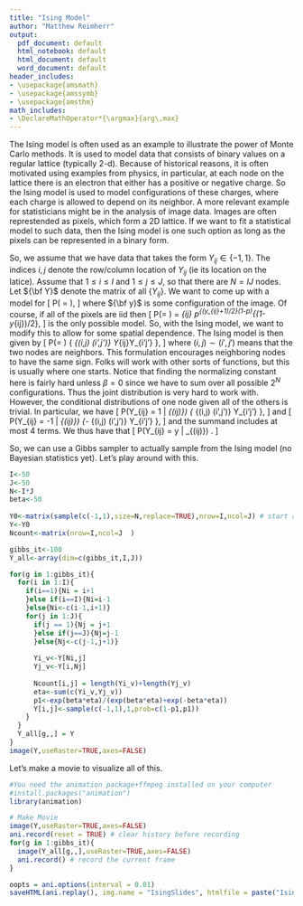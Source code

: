 ```yaml
---
title: "Ising Model"
author: "Matthew Reimherr"
output:
  pdf_document: default
  html_notebook: default
  html_document: default
  word_document: default
header_includes:
- \usepackage{amsmath}
- \usepackage{amssymb}
- \usepackage{amsthm}
math_includes:
- \DeclareMathOperator*{\argmax}{arg\,max}
---
```


\newcommand{\E}{\mathop{\mathrm{E}}}
\newcommand{\Cov}{\mathop{\mathrm{Cov}}}
\newcommand{\Var}{\mathop{\mathrm{Var}}}


\newcommand{\mcF}{{\mathcal{F}}}
\newcommand{\bH}{{\bf H}}
\newcommand{\mbR}{{\mathbb{R}}}
\newcommand{\bx}{{\bf{x}}}
\newcommand{\by}{{\bf y}}
\newcommand{\bY}{{\bf Y}}


\newcommand{\vep}{{\varepsilon}}

The Ising model is often used as an example to illustrate the power of Monte Carlo methods.  It is used to model data that consists of binary values on a regular lattice (typically 2-d).  Because of historical reasons, it is often motivated using examples from physics, in particular, at each node on the lattice there is an electron that either has a positive or negative charge.  So the Ising model is used to model configurations of these charges, where each charge is allowed to depend on its neighbor.  A more relevant example for statisticians might be in the analysis of image data.  Images are often represtended as pixels, which form a 2D lattice.  If we want to fit a statistical model to such data, then the Ising model is one such option as long as the pixels can be represented in a binary form.    

So, we assume that we have data that takes the form $Y_{ij} \in \{-1,1\}$.  The indices $i,j$ denote the row/column location of $Y_{ij}$ (ie its location on the latice).  Assume that $1 \leq i \leq I$ and $1 \leq j \leq J$, so that there are $N=IJ$ nodes.  Let $\bY$ denote the matrix of all $\{Y_{ij}\}$.  We want to come up with a model for 
\[
P( \bY = \by),
\]
where $\by$ is some configuration of the image.  Of course, if all of the pixels are iid then
\[
P(\bY = \by) = \prod_{ij} p^{(y_{ij}+1)/2}(1-p)^{(1-y_{ij})/2},
\]
is the only possible model.  So, with the Ising model, we want to modify this to allow for some spatial dependence.  The Ising model is then given by
\[
P(\bY = \by) \propto \exp \left\{ \beta \sum_{(i,j) \sim (i',j')} Y_{ij}Y_{i'j'}  \right\},
\]
where $(i,j) \sim (i',j')$ means that the two nodes are neighbors.  This formulation encourages neighboring nodes to have the same sign.  Folks will work with other sorts of functions, but this is usually where one starts.  Notice that finding the normalizing constant here is fairly hard unless $\beta=0$ since we have to sum over all possible $2^N$ configurations.  Thus the joint distribution is very hard to work with.  However, the conditional distributions of one node given all of the others is trivial.  In particular, we have
\[
P(Y_{ij} = 1 | \bY_{(ij)}) \propto \exp \left\{  \beta \sum_{(i,j) \sim (i',j')} Y_{i'j'}  \right\},
\]
and
\[
P(Y_{ij} = -1 | \bY_{(ij)}) \propto \exp \left\{- \beta \sum_{(i,j) \sim (i',j')} Y_{i'j'}  \right\},
\]
and the summand includes at most 4 terms. We thus have that
\[
P(Y_{ij} = y | \bY_{(ij)}) \frac{ \exp \left\{  y\beta \sum_{(i,j) \sim (i',j')} Y_{i'j'}  \right\}}{ \exp \left\{  y\beta \sum_{(i,j) \sim (i',j')} Y_{i'j'}  \right\}+ \exp \left\{  (1-y)\beta \sum_{(i,j) \sim (i',j')} Y_{i'j'}  \right\}}.
\]

So, we can use a Gibbs sampler to actually sample from the Ising model (no Bayesian statistics yet).  Let's play around with this.

```r
I<-50
J<-50
N<-I*J
beta<-50
  
Y0<-matrix(sample(c(-1,1),size=N,replace=TRUE),nrow=I,ncol=J) # start all 1
Y<-Y0
Ncount<-matrix(nrow=I,ncol=J  )

gibbs_it<-100
Y_all<-array(dim=c(gibbs_it,I,J))

for(g in 1:gibbs_it){
  for(i in 1:I){
    if(i==1){Ni = i+1
    }else if(i==I){Ni=i-1
    }else{Ni<-c(i-1,i+1)}
    for(j in 1:J){
      if(j == 1){Nj = j+1
      }else if(j==J){Nj=j-1
      }else{Nj<-c(j-1,j+1)}
      
      Yi_v<-Y[Ni,j]
      Yj_v<-Y[i,Nj]
      
      Ncount[i,j] = length(Yi_v)+length(Yj_v)
      eta<-sum(c(Yi_v,Yj_v))
      p1<-exp(beta*eta)/(exp(beta*eta)+exp(-beta*eta))
      Y[i,j]<-sample(c(-1,1),1,prob=c(1-p1,p1))
    }
  }
  Y_all[g,,] = Y
}
image(Y,useRaster=TRUE,axes=FALSE)
```

Let's make a movie to visualize all of this.
```r
#You need the animation package+ffmpeg installed on your computer
#install.packages("animation")
library(animation)

# Make Movie
image(Y,useRaster=TRUE,axes=FALSE)
ani.record(reset = TRUE) # clear history before recording
for(g in 1:gibbs_it){
  image(Y_all[g,,],useRaster=TRUE,axes=FALSE)
  ani.record() # record the current frame
}

oopts = ani.options(interval = 0.01)
saveHTML(ani.replay(), img.name = "IsingSlides", htmlfile = paste("IsingMovie_beta",beta*10,".html",sep=""))
```











